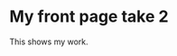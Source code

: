 My front page take 2
========================================================
This shows my work.

